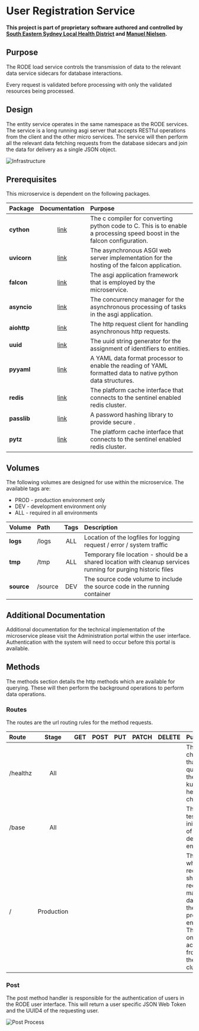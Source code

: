 # User Registration Service

**This project is part of proprietary software authored and controlled by [South Eastern Sydney Local Health District](https://www.seslhd.health.nsw.gov.au/services-clinics/directory/research) and [Manuel Nielsen](mailto:Manuel.Nielsen@health.nsw.gov.au).**

## Purpose

The RODE load service controls the transmission of data to the relevant data service sidecars for database interactions.

Every request is validated before processing with only the validated resources being processed.

## Design

The entity service operates in the same namespace as the RODE services. The service is a long running asgi server that accepts RESTful operations from the client and the other micro services. The service will then perform all the relevant data fetching requests from the database sidecars and join the data for delivery as a single JSON object.

![Infrastructure](https://rode.forske.org/diagrams/register/infrastructure.drawio.svg)

## Prerequisites

This microservice is dependent on the following packages.

| Package     |                     Documentation                      | Purpose                                                                                                                 |
| :---------- | :----------------------------------------------------: | :---------------------------------------------------------------------------------------------------------------------- |
| **cython**  |              [link](https://cython.org/)               | The c compiler for converting python code to C. This is to enable a processing speed boost in the falcon configuration. |
| **uvicorn** |            [link](https://www.uvicorn.org/)            | The asynchronous ASGI web server implementation for the hosting of the falcon application.                              |
| **falcon**  |    [link](https://falcon.readthedocs.io/en/stable/)    | The asgi application framework that is employed by the microservice.                                                    |
| **asyncio** | [link](https://docs.python.org/3/library/asyncio.html) | The concurrency manager for the asynchronous processing of tasks in the asgi application.                               |
| **aiohttp** |      [link](https://docs.aiohttp.org/en/stable/)       | The http request client for handling asynchronous http requests.                                                        |
| **uuid**    |  [link](https://docs.python.org/3/library/uuid.html)   | The uuid string generator for the assignment of identifiers to entities.                                                |
| **pyyaml**  |        [link](https://pypi.org/project/PyYAML/)        | A YAML data format processor to enable the reading of YAML formatted data to native python data structures.             |
| **redis**   |       [link](https://github.com/redis/redis-py)        | The platform cache interface that connects to the sentinel enabled redis cluster.                                       |
| **passlib** |   [link](https://passlib.readthedocs.io/en/stable/)    | A password hashing library to provide secure .                                                                          |
| **pytz**    |       [link](https://github.com/redis/redis-py)        | The platform cache interface that connects to the sentinel enabled redis cluster.                                       |

## Volumes

The following volumes are designed for use within the microservice. The available tags are:

- PROD - production environment only
- DEV - development environment only
- ALL - required in all environments

| Volume     | Path    | Tags | Description                                                                                                    |
| :--------- | :------ | :--: | :------------------------------------------------------------------------------------------------------------- |
| **logs**   | /logs   | ALL  | Location of the logfiles for logging request / error / system traffic                                          |
| **tmp**    | /tmp    | ALL  | Temporary file location - should be a shared location with cleanup services running for purging historic files |
| **source** | /source | DEV  | The source code volume to include the source code in the running container                                     |

## Additional Documentation

Additional documentation for the technical implementation of the microservice please visit the Administration portal within the user interface. Authentication with the system will need to occur before this portal is available.

## Methods

The methods section details the http methods which are available for querying. These will then perform the background operations to perform data operations.

### Routes

The routes are the url routing rules for the method requests.

| Route    |   Stage    | GET | POST | PUT | PATCH | DELETE | Purpose                                                                                                                                                                     |
| :------- | :--------: | :-: | :--: | :-: | :---: | :----: | :-------------------------------------------------------------------------------------------------------------------------------------------------------------------------- |
| /healthz |    All     |     |      |     |       |        | The health check route that will be queried by the kubernetes health checks.                                                                                                |
| /base    |    All     |     |      |     |       |        | The route for testing the initialisation of the development environment.                                                                                                    |
| /        | Production |     |      |     |       |        | The route by which http requests should be received for manipulating data within the production environment. This should only ever be accessed from within the K8s cluster. |

### Post

The post method handler is responsible for the authentication of users in the RODE user interface. This will return a user specific JSON Web Token and the UUID4 of the requesting user.

![Post Process](https://rode.forske.org/diagrams/register/post.drawio.svg)
